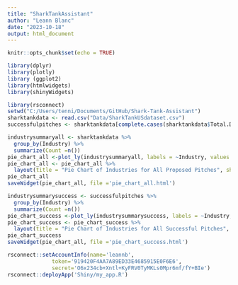 ```yaml
---
title: "SharkTankAssistant"
author: "Leann Blanc"
date: "2023-10-18"
output: html_document
---
```


```r
knitr::opts_chunk$set(echo = TRUE)
```


```r
library(dplyr)
library(plotly)
library (ggplot2)
library(htmlwidgets)
library(shinyWidgets)
```


```r
library(rsconnect)
setwd("C:/Users/tenni/Documents/GitHub/Shark-Tank-Assistant")
sharktankdata <- read.csv("Data/SharkTankUSdataset.csv")
successfulpitches <- sharktankdata[complete.cases(sharktankdata$Total.Deal.Amount), ]
```


```r
industrysummaryall <- sharktankdata %>%
  group_by(Industry) %>%
  summarize(Count =n())
pie_chart_all <-plot_ly(industrysummaryall, labels = ~Industry, values = ~Count, type = "pie", textinfo = "label+percent", marker = list(line = list(color = "white", width = 2)))
pie_chart_all <- pie_chart_all %>%
  layout(title = "Pie Chart of Industries for All Proposed Pitches", showlegend = TRUE)
pie_chart_all
saveWidget(pie_chart_all, file ='pie_chart_all.html')

```


```r
industrysummarysuccess <- successfulpitches %>%
  group_by(Industry) %>%
  summarize(Count =n())
pie_chart_success <-plot_ly(industrysummarysuccess, labels = ~Industry, values = ~Count, type = "pie", textinfo = "label+percent", marker = list(line = list(color = "white", width = 2)))
pie_chart_success <- pie_chart_success %>%
  layout(title = "Pie Chart of Industries for All Successful Pitches", showlegend = TRUE)
pie_chart_success
saveWidget(pie_chart_all, file ='pie_chart_success.html')

```
```r
rsconnect::setAccountInfo(name='leannb',
			  token='919420F4AA7A89ED33E4685915E0F6E6',
			  secret='O6x234cb+Xntl+KyFRV0TyMKLs0Mpr6mf/fY+BIe')
rsconnect::deployApp('Shiny/my_app.R')
```




